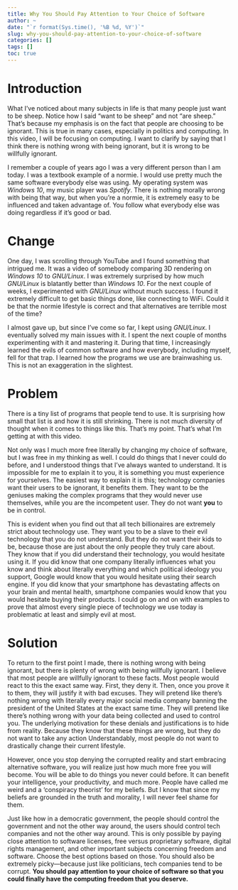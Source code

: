 ```yaml
---
title: Why You Should Pay Attention to Your Choice of Software
author: ~
date: "`r format(Sys.time(), '%B %d, %Y')`"
slug: why-you-should-pay-attention-to-your-choice-of-software
categories: []
tags: []
toc: true
---
```


# Introduction
What I've noticed about many subjects in life is that many people just want to be sheep.
Notice how I said "want to be sheep" and not "are sheep."
That's because my emphasis is on the fact that people are choosing to be ignorant.
This is true in many cases, especially in politics and computing.
In this video, I will be focusing on computing.
I want to clarify by saying that I think there is nothing wrong with being ignorant, but it is wrong to be willfully ignorant.

I remember a couple of years ago I was a very different person than I am today.
I was a textbook example of a normie.
I would use pretty much the same software everybody else was using.
My operating system was *Windows 10*, my music player was *Spotify*.
There is nothing morally wrong with being that way, but when you're a normie, it is extremely easy to be influenced and taken advantage of.
You follow what everybody else was doing regardless if it's good or bad.

# Change
One day, I was scrolling through YouTube and I found something that intrigued me.
It was a video of somebody comparing 3D rendering on *Windows 10* to *GNU/Linux*.
I was extremely surprised by how much *GNU/Linux* is blatantly better than *Windows 10*.
For the next couple of weeks, I experimented with *GNU/Linux* without much success.
I found it extremely difficult to get basic things done, like connecting to WiFi.
Could it be that the normie lifestyle is correct and that alternatives are terrible most of the time?

I almost gave up, but since I've come so far, I kept using *GNU/Linux*.
I eventually solved my main issues with it.
I spent the next couple of months experimenting with it and mastering it.
During that time, I increasingly learned the evils of common software and how everybody, including myself, fell for that trap.
I learned how the programs we use are brainwashing us.
This is not an exaggeration in the slightest.

# Problem
There is a tiny list of programs that people tend to use.
It is surprising how small that list is and how it is still shrinking.
There is not much diversity of thought when it comes to things like this.
That's my point.
That's what I'm getting at with this video.

Not only was I much more free literally by changing my choice of software, but I was free in my thinking as well.
I could do things that I never could do before, and I understood things that I've always wanted to understand.
It is impossible for me to explain it to you, it is something you must experience for yourselves.
The easiest way to explain it is this; technology companies want their users to be ignorant, it benefits them.
They want to be the geniuses making the complex programs that they would never use themselves, while you are the incompetent user.
They do not want **you** to be in control.

This is evident when you find out that all tech billionaires are extremely strict about technology use.
They want you to be a slave to their evil technology that you do not understand.
But they do not want their kids to be, because those are just about the only people they truly care about.
They know that if you did understand their technology, you would hesitate using it.
If you did know that one company literally influences what you know and think about literally everything and which political ideology you support, Google would know that you would hesitate using their search engine.
If you did know that your smartphone has devastating affects on your brain and mental health, smartphone companies would know that you would hesitate buying their products.
I could go on and on with examples to prove that almost every single piece of technology we use today is problematic at least and simply evil at most.

# Solution
To return to the first point I made, there is nothing wrong with being ignorant, but there is plenty of wrong with being willfully ignorant.
I believe that most people are willfully ignorant to these facts.
Most people would react to this the exact same way.
First, they deny it.
Then, once you prove it to them, they will justify it with bad excuses.
They will pretend like there's nothing wrong with literally every major social media company banning the president of the United States at the exact same time.
They will pretend like there's nothing wrong with your data being collected and used to control you.
The underlying motivation for these denials and justifications is to hide from reality.
Because they know that these things are wrong, but they do not want to take any action
Understandably, most people do not want to drastically change their current lifestyle.

However, once you stop denying the corrupted reality and start embracing alternative software, you will realize just how much more free you will become.
You will be able to do things you never could before.
It can benefit your intelligence, your productivity, and much more.
People have called me weird and a 'conspiracy theorist' for my beliefs.
But I know that since my beliefs are grounded in the truth and morality, I will never feel shame for them.

Just like how in a democratic government, the people should control the government and not the other way around, the users should control tech companies and not the other way around.
This is only possible by paying close attention to software licenses, free versus proprietary software, digital rights management, and other important subjects concerning freedom and software.
Choose the best options based on those.
You should also be extremely picky—because just like politicians, tech companies tend to be corrupt.
**You should pay attention to your choice of software so that you could finally have the computing freedom that you deserve.**
